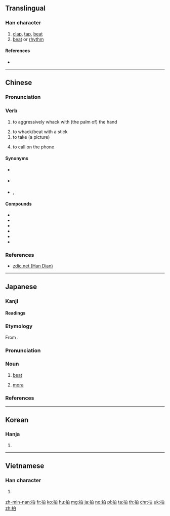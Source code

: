 ==Translingual==

===Han character===
{{Han char|rn=64|rad=手|as=05|sn=8|four=56000|canj=QHA|ids=⿰扌白}}

# [[clap]], [[tap]], [[beat]]
# [[beat]] or [[rhythm]]

====References====
* {{Han ref|kx=0425.070|dkj=11952|dj=0773.120|hdz=31854.030|uh=62CD|ud=25293|bh=A9E7|bd=43495}}

----

==Chinese==
{{zh-forms}}

===Pronunciation===
{{zh-pron
|m=pāi
|c=paak3
|mn=phah
|mn-t=pah4
|mc=y
|oc=y
|ma=zh-pāi.ogg
|cat=v,n
}}

===Verb===
{{zh-verb}}

# to aggressively whack with (the palm of) the hand
#: {{zh-x|拍 尻川|to spank someone's bottom|MN}}
# to whack/beat with a stick
# to take (a picture)
#: {{zh-x|他 拍 的 照片 全部 都 是 過曝{bào} 的。|The pictures he '''took''' are all overexposed.}}
# {{lb|zh|Min Nan}} to call on the phone
#: {{zh-x|拍 電話|to call someone on the phone|MN}}
#: {{zh-x|拍 手機|to call someone's cellphone|MN}}

====Synonyms====
* {{sense|to whack}} {{zh-l|打}}
* {{sense|to take a picture}} {{qualifier|Cantonese}} {{zh-l|影}}
* {{sense|to call on the phone}} {{qualifier|Min Nan}} {{zh-l|扣}}, {{qualifier|Mandarin|Cantonese}} {{zh-l|打}}

====Compounds====
* {{zh-l|拍板}}
* {{zh-l|拍馬屁}}
* {{zh-l|拍賣}}
* {{zh-l|拍攝}}
* {{zh-l|拍手}}
* {{zh-l|拍照}}

===References===
* [http://www.zdic.net/z/1a/js/62CD.htm zdic.net (Han Dian)]

{{zh-cat|Photography}}

----

==Japanese==

===Kanji===
{{ja-kanji|grade=c|rs=手05}}

====Readings====
{{ja-readings|goon=[[ひゃく]] (hyaku) {{non-joyo-reading}}|kanon=[[はく]] (haku)|kanyoon=[[ひょう]] (hyō)|kun=[[うつ]] (utsu)}}

===Etymology===
{{ja-kanjitab|はく|yomi=o}}
From {{etyl|ltc|ja|sort=はく}} {{m|zh|拍|tr=phæk}}.

===Pronunciation===
{{ja-pron|yomi=kanon|はく|acc=1|acc_ref=DJR,NHK}}

===Noun===
{{ja-noun|はく}}

# {{label|ja|music|sort=はく}} [[beat]]
# {{label|ja|phonology|sort=はく}} [[mora]]

===References===
<references/>

----

==Korean==

===Hanja===
{{ko-hanja|hangeul=박|eumhun=|rv=bak|mr=pak|y=pak}}

# {{defn|lang=ko|sort=手05}}

----

==Vietnamese==

===Han character===
{{vi-hantu|[[phếch]], [[phách]], [[vạch]], [[phạch]], [[phệch]]|rs=手05}}

# {{defn|lang=vi|sort=手05}}

[[zh-min-nan:拍]]
[[fr:拍]]
[[ko:拍]]
[[hu:拍]]
[[mg:拍]]
[[ja:拍]]
[[no:拍]]
[[pl:拍]]
[[ta:拍]]
[[th:拍]]
[[chr:拍]]
[[uk:拍]]
[[zh:拍]]